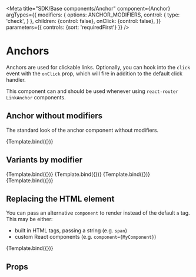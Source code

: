

<Meta
  title="SDK/Base components/Anchor"
  component={Anchor}
  argTypes={{
    modifiers: {
      options: ANCHOR_MODIFIERS,
      control: {
        type: 'check',
      }
    },
    children: {control: false},
    onClick: {control: false},
  }}
  parameters={{
    controls: {sort: 'requiredFirst'}
  }}
/>

# Anchors

Anchors are used for clickable links. Optionally, you can hook into the `click` event
with the `onClick` prop, which will fire in addition to the default click handler.

This component can and should be used whenever using `react-router` `LinkAnchor`
components.


## Anchor without modifiers

The standard look of the anchor component without modifiers.

<Canvas>
  <Story name="Default" args={{label: 'Anchor/link'}}>
    {Template.bind({})}
  </Story>
</Canvas>

## Variants by modifier

<Canvas>
  <Story name="Hover" args={{
    modifiers: ['hover'],
    label: 'Hover',
  }}>
    {Template.bind({})}
  </Story>
  <Story name="Active" args={{
    modifiers: ['active'],
    label: 'Active',
  }}>
    {Template.bind({})}
  </Story>
  <Story name="Muted" args={{
    modifiers: ['muted'],
    label: 'Muted',
  }}>
    {Template.bind({})}
  </Story>
  <Story name="Indent" args={{
    modifiers: ['indent'],
    label: 'Indent',
  }}>
    {Template.bind({})}
  </Story>
</Canvas>

## Replacing the HTML element

You can pass an alternative `component` to render instead of the default `a` tag. This
may be either:

* built in HTML tags, passing a string (e.g. `span`)
* custom React components (e.g. `component={MyComponent}`)

<Canvas>
  <Story name="CustomComponent" args={{
    component: 'span',
    label: 'span tag',
  }}>
    {Template.bind({})}
  </Story>
</Canvas>

## Props

<Props of={Anchor} />
